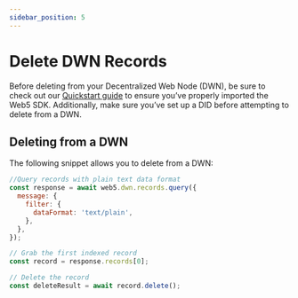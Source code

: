 ```yaml
---
sidebar_position: 5
---
```


# Delete DWN Records

Before deleting from your Decentralized Web Node (DWN), be sure to check out our [Quickstart guide](../../quickstart) to ensure you’ve properly imported the Web5 SDK. Additionally, make sure you’ve set up a DID before attempting to delete from a DWN.

## Deleting from a DWN

The following snippet allows you to delete from a DWN:

```jsx
//Query records with plain text data format
const response = await web5.dwn.records.query({
  message: {
    filter: {
      dataFormat: 'text/plain',
    },
  },
});

// Grab the first indexed record
const record = response.records[0];

// Delete the record
const deleteResult = await record.delete();
```

